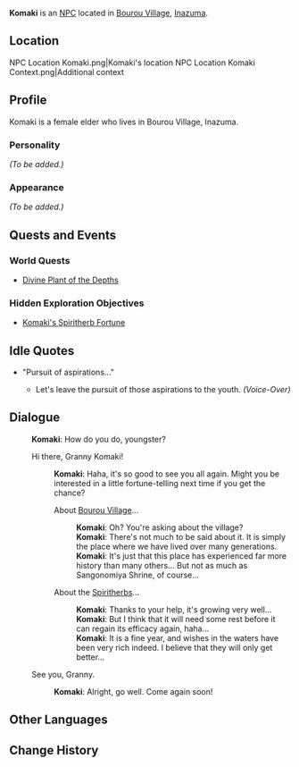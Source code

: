 {{Meta
<!-- REMOVE THIS TEMPLATE AFTER ADDING MISSING INFO -->
|missing_NPC_profile  = yes
}}
{{Character Infobox
|type             = NPC
|image            = NPC Komaki.png
|realname         = 
|region           = Inazuma
|affiliation      = Bourou Village
|title            = Bourou Village Elder
|voiceEN          = 
|voiceCN          = 
|voiceJP          = 
}}
'''Komaki''' is an [[NPC]] located in [[Bourou Village]], [[Inazuma]].

==Location==
<gallery hideaddbutton="true" captionalign="center">
NPC Location Komaki.png|Komaki's location
NPC Location Komaki Context.png|Additional context
</gallery>

==Profile==
<!-- detailed story/lore information goes here -->
Komaki is a female elder who lives in Bourou Village, Inazuma.

===Personality===
''(To be added.)''

===Appearance===
''(To be added.)''

==Quests and Events==
===World Quests===
* [[Divine Plant of the Depths]]

===Hidden Exploration Objectives===
* [[Komaki's Spiritherb Fortune]]

==Idle Quotes==
*"Pursuit of aspirations..."
**{{A|VO Komaki 01.ogg}} Let's leave the pursuit of those aspirations to the youth. ''(Voice-Over)''

==Dialogue==
{{Dialogue start}}
:'''Komaki''': How do you do, youngster?
:{{DIcon}} Hi there, Granny Komaki!
::'''Komaki''': Haha, it's so good to see you all again. Might you be interested in a little fortune-telling next time if you get the chance?
::{{DIcon}} About [[Bourou Village]]...
:::'''Komaki''': Oh? You're asking about the village?
:::'''Komaki''': There's not much to be said about it. It is simply the place where we have lived over many generations.
:::'''Komaki''': It's just that this place has experienced far more history than many others... But not as much as Sangonomiya Shrine, of course...
::{{DIcon}} About the [[Spiritherb]]s...
:::'''Komaki''': Thanks to your help, it's growing very well...
:::'''Komaki''': But I think that it will need some rest before it can regain its efficacy again, haha...
:::'''Komaki''': It is a fine year, and wishes in the waters have been very rich indeed. I believe that they will only get better...
:{{DIcon}} See you, Granny.
::'''Komaki''': Alright, go well. Come again soon!
{{Dialogue end}}
<!--==Trivia==-->

==Other Languages==
{{Other Languages|default_hidden = 1
|en      = Komaki
|zhs     = 小卷
|zhs_rm  = Xiǎojuǎn
|zht     = 小卷
|zht_rm  = Xiǎojuǎn
|ja      = 小巻
|ja_rm   = Komaki
|ko      = 코마키
|ko_rm   = Komaki
|es      = Komaki
|fr      = Komaki
|ru      = Комаки
|th      = Komaki
|vi      = Komaki
|de      = Komaki
|id      = Komaki
|pt      = Komaki
}}

==Change History==
{{Change History|2.1}}
<!--
==References==
{{Reflist}}-->